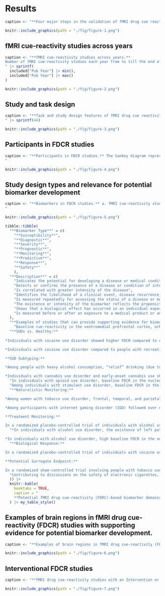 # Results {-}

```r
caption <- "**Four major steps in the validation of fMRI drug cue reactivity (FDCR)-derived biomarkers.** After an FDCR-derived biomarker is precisely specified, the biomarker's context of use should be decided. After the analytical and clinical validation of the biomarker and cost-benefit analysis, the compiled evidence is presented for regulatory approval. The FDA evaluates the use of biomarkers for drug development through a biomarker qualification process involving the submission of a Letter of Intent, a Qualification Plan, and a Full Qualification Package, while use of FDCR-derived biomarker in preclinical or clinical contexts requires the endorsement of a constellation of other institutions"
```


```r
knitr::include_graphics(path = "./fig/figure-1.png")
```

## fMRI cue-reactivity studies across years {-} 

```r
caption <- "**fMRI cue-reactivity studies across years.**
Number of fMRI cue-reactivity studies each year from %s till the end of %s, broken down by the type of addictive substance/ behavior. \"Multiple\" stands for those studies that included more than one type of addictive substance/ behavior.
" |> sprintf(
  included["Pub Year"] |> min(),
  included["Pub Year"] |> max()
)
```



```r
knitr::include_graphics(path = "./fig/figure-2.png")
```


## Study and task design {-} 


```r
caption <- "**Task and study design features of fMRI drug cue reactivity studies.** a. Number of time points in FDCR studies. Seventy-four studies scanned participants at two time points and five at three time points. b. Boxplot representing the distribution of median inter-scan intervals (in days), for FDCR studies with more than one scanning session. Eleven studies scanned individuals within the same day (interval = 0 days). c. Main FDCR task design type. d. Boxplot of the distribution of FDCR task durations. e. FDCR studies broken down by stimulus and substance/ behavior type. f. Paradigms combined with FDCR tasks in %s studies in the database.
" |> sprintf(44)
```


```r
knitr::include_graphics(path = "./fig/figure-3.png")
```


## Participants in FDCR studies {-} 

```r
caption <- "**Participants in FDCR studies.** The Sankey diagram represents the number of participants in FDCR studies across study years, gender, population type, potentially addictive drugs and behaviors, and interventions.
"
```


```r
knitr::include_graphics(path = "./fig/figure-4.png")
```


## Study design types and relevance for potential biomarker development {-}

```r
caption <- "**Biomarkers in FDCR studies.** a. fMRI cue-reactivity studies which can lead to the development of a biomarker, broken down by substance or behavior of interest in each study. Note that numbers do not sum to 357 and percentages do not sum to 100 since some studies fit no biomarker framework, for example cross-sectional studies with a single group of participants or those that include only non-clinical populations without follow-up, while some studies fit multiple categories. b. Dumbbell plot showing the number of significant and non-significant biomarker-related tests.
"
```

```r
knitr::include_graphics(path = "./fig/figure-5.png")
```

```r
tibble::tibble(
  "**Biomarker Type**" = c(
    "**Susceptibility**",
    "**Diagnostic**",
    "**Severity**",
    "**Prognostic**",
    "**Monitoring**",
    "**Predictive**",
    "**Response**",
    "**Safety**"
    ),
  "**Description**" = c(
    "Indicates the potential for developing a disease or medical condition in an individual who does not currently have the clinically apparent disease or the medical condition",
    "Detects or confirms the presence of a disease or condition of interest, or identifies individuals with a subtype of the disease",
    "Is correlated with greater intensity of the disease",
    "Identifies the likelihood of a clinical event, disease recurrence, or progression in patients who have the disease or medical condition of interest",
    "Is measured repeatedly for assessing the status of a disease or medical condition or for evidence of exposure to (or effect of) a medical product or environmental agent",
    "The existence or intensity of the biomarker reflects the propensity of individuals to experience favorable or unfavorable effects from exposure to a medical product or environmental agent",
    "Shows that a biological effect has occurred in an individual exposed to a medical product or environmental agent",
    "Is measured before or after an exposure to a medical product or an environmental agent to indicate the likelihood, presence, or extent of toxicity as an adverse effect"
  ),
  "**Examples of studies that can provide supporting evidence for biomarker development**" = c(
    "Baseline cue-reactivity in the ventromedial prefrontal cortex, orbitofrontal cortex, anterior cingulate cortex, striatum, and insula was greater in individuals who subsequently transitioned from moderate to heavy drinking compared to non-transitioners (Dager et al., 2014)",
  "**SUDs vs. Healthy:**
  
*Individuals with cocaine use disorder showed higher FDCR compared to controls in a frontoparietal network (Costumero et al., 2018)

*Individuals with cocaine use disorder compared to people with recreational stimulant use showed greater orbitofrontal and anterior cingulate FDCR during a cocaine-cue Stroop task (Smith et al., 2014)

**SUD Subtyping:**

*Among people with heavy alcohol consumption, “relief” drinking (due to negative reinforcement or habit) compared to reward drinking (due to positive reinforcement) was associated with greater dorsal striatal FDCR (Burnette et al., 2021)

*Individuals with cannabis use disorder and early-onset cannabis use showed FDCR in the dorsal striatum, while those with late-onset use showed FDCR in the ventral striatum (Wetherill et al., 2016)",
  "In individuals with opioid use disorder, baseline FDCR in the nucleus accumbens, orbitofrontal cortex, and amygdala was associated with drug use severity (Addiction Severity Index Drug Composite Score), and withdrawal symptoms mediated the relationship between nucleus accumbens FDCR and drug use severity (Shi et al., 2021)",
  "Among individuals with stimulant use disorder, baseline FDCR in the nucleus accumbens was prospectively associated with time to relapse and could classify individuals into those who would relapse and those would not at 3 months after the scan, with an accuracy outperforming predictions using self-reported and clinical measures (MacNiven et al., 2018)",
  "**Naturalistic Monitoring:**

*Among women with tobacco use disorder, frontal, temporal, and parietal regions showed FDCR during the follicular phase of the menstrual cycle but not the luteal phase (Mendrek et al., 2014)

*Among participants with internet gaming disorder (IGD) followed over one year, natural recovery from IGD was associated with decreased anterior cingulate and lentiform FDCR and an increase in cue-related effective anterior cingulate cortex-lentiform connectivity (Dong et al., 2019)

**Treatment Monitoring:**

In a randomized placebo-controlled trial of individuals with alcohol use disorder, naltrexone lowered ventral striatal FDCR from baseline, and more FDCR reduction was associated with greater clinical response (Schacht et al., 2017)",
  "*In individuals with alcohol use disorder, the existence of left putamen FDCR at baseline and the reduction of left putamen FDCR early during treatment predicted the effectiveness of naltrexone (Bach et al., 2020)

*In individuals with alcohol use disorder, high baseline FDCR in the ventral striatum statistically predicted response to naltrexone (Mann et al., 2014). Notably, this finding has been directly replicated (Bach et al., 2021)",
  "**Biological Response:**

In a randomized placebo-controlled trial of individuals with cocaine use disorder, modafinil acutely reduced FDCR in the ventral tegmental area and increased FDCR in the anterior cingulate and putamen, eliminating differences between participants with cocaine use disorder and healthy control participants (Goudriaan et al., 2013)

**Potential Surrogate Endpoint:**

In a randomized sham-controlled trial involving people with tobacco use disorder, active versus sham tDCS over the dorsolateral prefrontal cortex (DLPFC) increased cue-related functional connectivity between the DLPFC and the parahippocampus, and this increase was correlated with decreased cigarette craving (Yang et al., 2017)",
  "Contributing to discussions on the safety of electronic cigarettes, FDCR showed that e-cigarette smoking may immediately increase FDCR (T. T. Nichols et al., 2016). Furthermore, sweet taste and nicotine content may synergistically influence the nucleus accumbens FDCR to the sight and smell of e-cigarettes (Kroemer et al., 2018). Safety FDCR biomarkers may overlap with prognostic or response biomarkers in the context of SUDs since SUDs involve the use of substances whose safety may be assessed using FDCR"
  )) |>  
  knitr::kable(
    booktabs = TRUE,
    caption = "
    **Potential fMRI drug cue-reactivity (FDRC)-based biomarker domains, their definitions, and sample studies that provide supporting evidence for biomarker development.** Note that potential FDCR-derived safety biomarkers were very rare in the database, and thus have not been included as a separate category in other tables and figures. All the definitions for biomarkers have been directly adapted from the BEST Glossary, except for “Severity” biomarkers (defined based on previous biomarker literature as discussed)."
  ) |> my_table_style()
```


## Examples of brain regions in fMRI drug cue-reactivity (FDCR) studies with supporting evidence for potential biomarker development. {-}

```r
caption <- "**Examples of brain regions in fMRI drug cue-reactivity (FDCR) studies with supporting evidence for potential biomarker development.** Visual representation of regions with significant FDCR signal in example studies presented in Table 1. Each panel presents significant findings from studies whose results could support the development of one of the biomarker types in the modified BEST biomarker taxonomy, with each region presented with a unique color across panels. Note that these are example findings, and do not necessarily generalize beyond the context of the studies referenced in Table 1."
```

```r
knitr::include_graphics(path = "./fig/figure-6.png")
```

## Interventional FDCR studies

```r
caption <- "**fMRI drug cue-reactivity studies with an Intervention or Manipulation.** a. Types of interventional FDCR studies each year, including randomized controlled trials (RCTs), controlled trials without randomization, single-arm trials, and retrospective studies. b. Types of interventions in interventional FDCR studies. c. Role of FDCR in interventional studies: FDCR can be measured before an intervention to predict intervention results or measured after an intervention to assess impact with or without a comparison to baseline FDCR."
```

```r
knitr::include_graphics(path = "./fig/figure-7.png")
```